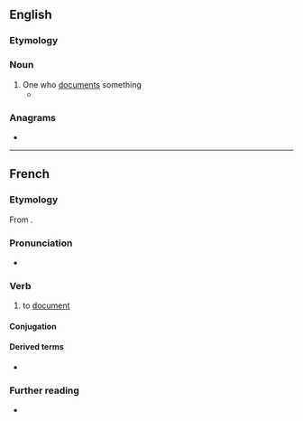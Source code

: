 ==English==

===Etymology===
{{suffix|en|document|er}}

===Noun===
{{en-noun}}

# One who [[document]]s something
#* {{quote-journal|en|1988|June 10|Justin Hayford|The Human Radio|Chicago Reader|url=https://securesite.chireader.com/cgi-bin/Archive/abridged2.bat?path=1988/880610/SHERRI
|passage=But Osterman is not merely a '''documenter''', preserving the lost art form of the radio drama.}}

===Anagrams===
* {{anagrams|en|a=cdeemnortu|redocument}}

----

==French==

===Etymology===
From {{suffix|fr|document|er}}.

===Pronunciation===
* {{IPA|fr|/dɔ.ky.mɑ̃.te/}}

===Verb===
{{fr-verb}}

# to [[document]] {{gloss|to record in documents}}

====Conjugation====
{{fr-conj-auto}}

====Derived terms====
* {{l|fr|documentation}}

===Further reading===
* {{R:TLFi}}